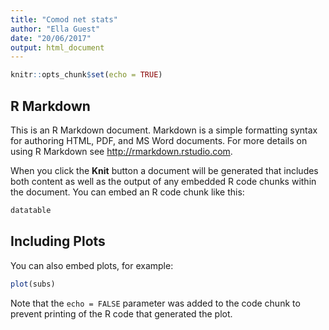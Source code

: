 ```yaml
---
title: "Comod net stats"
author: "Ella Guest"
date: "20/06/2017"
output: html_document
---
```


```r
knitr::opts_chunk$set(echo = TRUE)
```

## R Markdown

This is an R Markdown document. Markdown is a simple formatting syntax for authoring HTML, PDF, and MS Word documents. For more details on using R Markdown see <http://rmarkdown.rstudio.com>.

When you click the **Knit** button a document will be generated that includes both content as well as the output of any embedded R code chunks within the document. You can embed an R code chunk like this:

```r
datatable
```

## Including Plots

You can also embed plots, for example:

```r
plot(subs)
```

Note that the `echo = FALSE` parameter was added to the code chunk to prevent printing of the R code that generated the plot.
